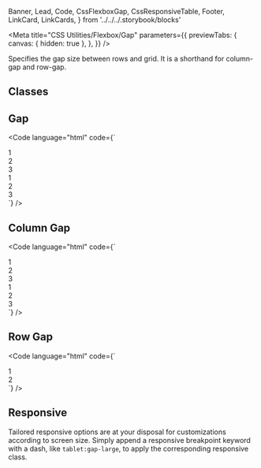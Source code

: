   Banner,
  Lead,
  Code,
  CssFlexboxGap,
  CssResponsiveTable,
  Footer,
  LinkCard,
  LinkCards,
} from '../../../.storybook/blocks'

<Meta
  title="CSS Utilities/Flexbox/Gap"
  parameters={{
    previewTabs: {
      canvas: { hidden: true },
    },
  }}
/>

<Banner label="Gap" section="CSS Utilities" color="yellow" puzzle />

<Lead>Specifies the gap size between rows and grid. It is a shorthand for column-gap and row-gap.</Lead>

## Classes

<CssFlexboxGap />

## Gap

<Code
  language="html"
  code={`
<div class="flex flex-wrap gap-normal mb-normal">
  <div class="flex-1 bg-green radius-normal flex justify-content-center align-items-center">1</div>
  <div class="flex-1 bg-green radius-normal flex justify-content-center align-items-center">2</div>
  <div class="flex-1 bg-green radius-normal flex justify-content-center align-items-center">3</div>
</div>
<div class="flex flex-wrap gap-xx-large">
  <div class="flex-1 bg-green radius-normal flex justify-content-center align-items-center">1</div>
  <div class="flex-1 bg-green radius-normal flex justify-content-center align-items-center">2</div>
  <div class="flex-1 bg-green radius-normal flex justify-content-center align-items-center">3</div>
</div>
`}
/>

## Column Gap

<Code
  language="html"
  code={`
<div class="flex flex-wrap column-gap-x-small mb-normal bg-red-2">
  <div class="flex-1 bg-green radius-normal flex justify-content-center align-items-center">1</div>
  <div class="flex-1 bg-green radius-normal flex justify-content-center align-items-center">2</div>
  <div class="flex-1 bg-green radius-normal flex justify-content-center align-items-center">3</div>
</div>
<div class="flex flex-wrap column-gap-large mb-normal bg-red-2 mt-normal">
  <div class="flex-1 bg-green radius-normal flex justify-content-center align-items-center">1</div>
  <div class="flex-1 bg-green radius-normal flex justify-content-center align-items-center">2</div>
  <div class="flex-1 bg-green radius-normal flex justify-content-center align-items-center">3</div>
</div>
`}
/>

## Row Gap

<Code
  language="html"
  code={`
<div class="flex flex-wrap row-gap-large mb-normal bg-red-2">
  <div class="min-w-full flex-1 bg-green radius-normal flex justify-content-center align-items-center">1</div>
  <div class="min-w-full flex-1 bg-green radius-normal flex justify-content-center align-items-center">2</div>
</div>
`}
/>

## Responsive

Tailored responsive options are at your disposal for customizations according to screen size.
Simply append a responsive breakpoint keyword with a dash, like `tablet:gap-large`, to apply the corresponding responsive class.

<CssResponsiveTable />

<Footer>
  <LinkCards>
    <LinkCard
      pageTitle="Foundation/Grid"
      description="The Baloise Design System grid system is a fully responsive and 12 column layout system with six default breakpoints and five container layouts"
    />
    <LinkCard
      pageTitle="Tokens/Overview"
      description="Design tokens serve as the definitive source for naming and storing design choices."
    />
  </LinkCards>
</Footer>
